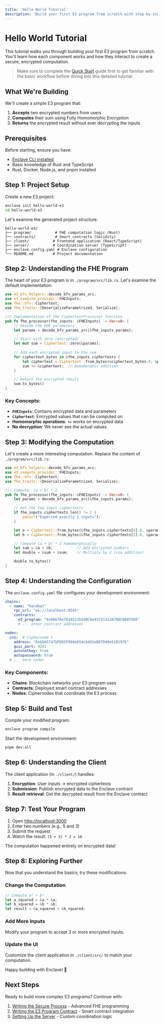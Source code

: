 ```yaml
---
title: 'Hello World Tutorial'
description: 'Build your first E3 program from scratch with step-by-step explanations'
---
```


# Hello World Tutorial

This tutorial walks you through building your first E3 program from scratch. You'll learn how each component works and how they interact to create a secure, encrypted computation.

> Make sure to complete the [Quick Start](/quick-start) guide first to get familiar with the basic workflow before diving into this detailed tutorial.

## What We're Building

We'll create a simple E3 program that:
1. **Accepts** two encrypted numbers from users
2. **Computes** their sum using Fully Homomorphic Encryption
3. **Returns** the encrypted result without ever decrypting the inputs

## Prerequisites

Before starting, ensure you have:
- [Enclave CLI installed](/installation)
- Basic knowledge of Rust and TypeScript
- Rust, Docker, Node.js, and pnpm installed

## Step 1: Project Setup

Create a new E3 project:

```bash
enclave init hello-world-e3
cd hello-world-e3
```

Let's examine the generated project structure:

```
hello-world-e3/
├── program/           # FHE computation logic (Rust)
├── contracts/         # Smart contracts (Solidity)
├── client/           # Frontend application (React/TypeScript)
├── server/           # Coordination server (TypeScript)
├── enclave.config.yaml # Enclave configuration
└── README.md         # Project documentation
```

## Step 2: Understanding the FHE Program

The heart of your E3 program is in `./program/src/lib.rs`. Let's examine the default implementation:

```rust
use e3_bfv_helpers::decode_bfv_params_arc;
use e3_compute_provider::FHEInputs;
use fhe::bfv::Ciphertext;
use fhe_traits::{DeserializeParametrized, Serialize};

/// Implementation of the CiphertextProcessor function
pub fn fhe_processor(fhe_inputs: &FHEInputs) -> Vec<u8> {
    // Decode the FHE parameters
    let params = decode_bfv_params_arc(&fhe_inputs.params);

    // Start with zero (encrypted)
    let mut sum = Ciphertext::zero(&params);
    
    // Add each encrypted input to the sum
    for ciphertext_bytes in &fhe_inputs.ciphertexts {
        let ciphertext = Ciphertext::from_bytes(&ciphertext_bytes.0, &params).unwrap();
        sum += &ciphertext;  // Homomorphic addition
    }

    // Return the encrypted result
    sum.to_bytes()
}
```

### Key Concepts:

- **`FHEInputs`**: Contains encrypted data and parameters
- **`Ciphertext`**: Encrypted values that can be computed on
- **Homomorphic operations**: `+=` works on encrypted data
- **No decryption**: We never see the actual values

## Step 3: Modifying the Computation

Let's create a more interesting computation. Replace the content of `./program/src/lib.rs`:

```rust
use e3_bfv_helpers::decode_bfv_params_arc;
use e3_compute_provider::FHEInputs;
use fhe::bfv::Ciphertext;
use fhe_traits::{DeserializeParametrized, Serialize};

/// Compute: (a + b) * 2
pub fn fhe_processor(fhe_inputs: &FHEInputs) -> Vec<u8> {
    let params = decode_bfv_params_arc(&fhe_inputs.params);

    // Get the two input ciphertexts
    if fhe_inputs.ciphertexts.len() != 2 {
        panic!("Expected exactly 2 inputs");
    }

    let a = Ciphertext::from_bytes(&fhe_inputs.ciphertexts[0].0, &params).unwrap();
    let b = Ciphertext::from_bytes(&fhe_inputs.ciphertexts[1].0, &params).unwrap();

    // Compute (a + b) * 2 homomorphically
    let sum = &a + &b;           // Add encrypted numbers
    let double = &sum + &sum;    // Multiply by 2 (via addition)

    double.to_bytes()
}
```

## Step 4: Understanding the Configuration

The `enclave.config.yaml` file configures your development environment:

```yaml
chains:
  - name: "hardhat"
    rpc_url: "ws://localhost:8545"
    contracts:
      e3_program: "0x9A676e781A523b5d0C0e43731313A708CB607508"
      # ... other contract addresses

nodes:
  cn1:  # Ciphernode 1
    address: "0xbDA5747bFD65F08deb54cb465eB87D40e51B197E"
    quic_port: 9201
    autonetkey: true
    autopassword: true
  # ... more nodes
```

### Key Components:

- **Chains**: Blockchain networks your E3 program uses
- **Contracts**: Deployed smart contract addresses
- **Nodes**: Ciphernodes that coordinate the E3 process

## Step 5: Build and Test

Compile your modified program:

```bash
enclave program compile
```

Start the development environment:

```bash
pnpm dev:all
```

## Step 6: Understanding the Client

The client application (in `./client/`) handles:

1. **Encryption**: User inputs → encrypted ciphertexts
2. **Submission**: Publish encrypted data to the Enclave contract
3. **Result retrieval**: Get the decrypted result from the Enclave contract

## Step 7: Test Your Program

1. Open [http://localhost:3000](http://localhost:3000)
2. Enter two numbers (e.g., 5 and 3)
3. Submit the request
4. Watch the result: `(5 + 3) * 2 = 16`

The computation happened entirely on encrypted data!

## Step 8: Exploring Further

Now that you understand the basics, try these modifications:

### Change the Computation

```rust
// Compute a² + b²
let a_squared = &a * &a;
let b_squared = &b * &b;
let result = &a_squared + &b_squared;
```

### Add More Inputs

Modify your program to accept 3 or more encrypted inputs.

### Update the UI

Customize the client application in `./client/src/` to match your computation.

Happy building with Enclave! 🚀 

## Next Steps

Ready to build more complex E3 programs? Continue with:

1. [Writing the Secure Process](/write-secure-program) - Advanced FHE programming
2. [Writing the E3 Program Contract](/write-e3-contract) - Smart contract integration
3. [Setting Up the Server](/setting-up-server) - Custom coordination logic
